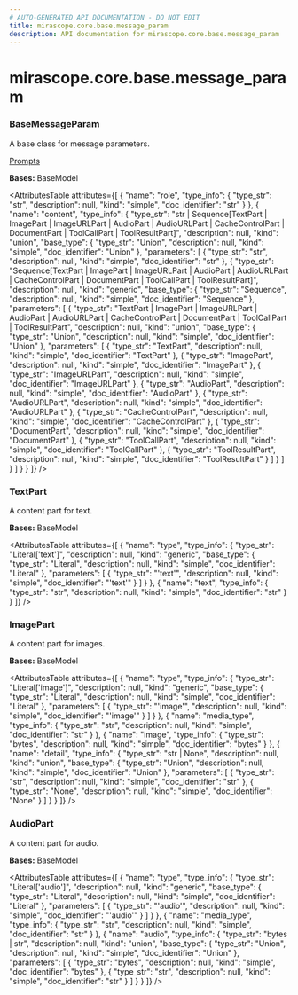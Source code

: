 ```yaml
---
# AUTO-GENERATED API DOCUMENTATION - DO NOT EDIT
title: mirascope.core.base.message_param
description: API documentation for mirascope.core.base.message_param
---
```


# mirascope.core.base.message_param

### <ApiType type="Class" module="mirascope.core.base.message_param" path="core/base/message_param" symbolName="BaseMessageParam" /> BaseMessageParam

A base class for message parameters.

<Info title="Usage">

[Prompts](/docs/mirascope/learn/prompts#prompt-templates-messages)

</Info>

**Bases:** BaseModel

<AttributesTable
  attributes={[
  {
    "name": "role",
    "type_info": {
      "type_str": "str",
      "description": null,
      "kind": "simple",
      "doc_identifier": "str"
    }
  },
  {
    "name": "content",
    "type_info": {
      "type_str": "str | Sequence[TextPart | ImagePart | ImageURLPart | AudioPart | AudioURLPart | CacheControlPart | DocumentPart | ToolCallPart | ToolResultPart]",
      "description": null,
      "kind": "union",
      "base_type": {
        "type_str": "Union",
        "description": null,
        "kind": "simple",
        "doc_identifier": "Union"
      },
      "parameters": [
        {
          "type_str": "str",
          "description": null,
          "kind": "simple",
          "doc_identifier": "str"
        },
        {
          "type_str": "Sequence[TextPart | ImagePart | ImageURLPart | AudioPart | AudioURLPart | CacheControlPart | DocumentPart | ToolCallPart | ToolResultPart]",
          "description": null,
          "kind": "generic",
          "base_type": {
            "type_str": "Sequence",
            "description": null,
            "kind": "simple",
            "doc_identifier": "Sequence"
          },
          "parameters": [
            {
              "type_str": "TextPart | ImagePart | ImageURLPart | AudioPart | AudioURLPart | CacheControlPart | DocumentPart | ToolCallPart | ToolResultPart",
              "description": null,
              "kind": "union",
              "base_type": {
                "type_str": "Union",
                "description": null,
                "kind": "simple",
                "doc_identifier": "Union"
              },
              "parameters": [
                {
                  "type_str": "TextPart",
                  "description": null,
                  "kind": "simple",
                  "doc_identifier": "TextPart"
                },
                {
                  "type_str": "ImagePart",
                  "description": null,
                  "kind": "simple",
                  "doc_identifier": "ImagePart"
                },
                {
                  "type_str": "ImageURLPart",
                  "description": null,
                  "kind": "simple",
                  "doc_identifier": "ImageURLPart"
                },
                {
                  "type_str": "AudioPart",
                  "description": null,
                  "kind": "simple",
                  "doc_identifier": "AudioPart"
                },
                {
                  "type_str": "AudioURLPart",
                  "description": null,
                  "kind": "simple",
                  "doc_identifier": "AudioURLPart"
                },
                {
                  "type_str": "CacheControlPart",
                  "description": null,
                  "kind": "simple",
                  "doc_identifier": "CacheControlPart"
                },
                {
                  "type_str": "DocumentPart",
                  "description": null,
                  "kind": "simple",
                  "doc_identifier": "DocumentPart"
                },
                {
                  "type_str": "ToolCallPart",
                  "description": null,
                  "kind": "simple",
                  "doc_identifier": "ToolCallPart"
                },
                {
                  "type_str": "ToolResultPart",
                  "description": null,
                  "kind": "simple",
                  "doc_identifier": "ToolResultPart"
                }
              ]
            }
          ]
        }
      ]
    }
  }
]}
/>


### <ApiType type="Class" module="mirascope.core.base.message_param" path="core/base/message_param" symbolName="TextPart" /> TextPart

A content part for text.

**Bases:** BaseModel

<AttributesTable
  attributes={[
  {
    "name": "type",
    "type_info": {
      "type_str": "Literal['text']",
      "description": null,
      "kind": "generic",
      "base_type": {
        "type_str": "Literal",
        "description": null,
        "kind": "simple",
        "doc_identifier": "Literal"
      },
      "parameters": [
        {
          "type_str": "'text'",
          "description": null,
          "kind": "simple",
          "doc_identifier": "'text'"
        }
      ]
    }
  },
  {
    "name": "text",
    "type_info": {
      "type_str": "str",
      "description": null,
      "kind": "simple",
      "doc_identifier": "str"
    }
  }
]}
/>


### <ApiType type="Class" module="mirascope.core.base.message_param" path="core/base/message_param" symbolName="ImagePart" /> ImagePart

A content part for images.

**Bases:** BaseModel

<AttributesTable
  attributes={[
  {
    "name": "type",
    "type_info": {
      "type_str": "Literal['image']",
      "description": null,
      "kind": "generic",
      "base_type": {
        "type_str": "Literal",
        "description": null,
        "kind": "simple",
        "doc_identifier": "Literal"
      },
      "parameters": [
        {
          "type_str": "'image'",
          "description": null,
          "kind": "simple",
          "doc_identifier": "'image'"
        }
      ]
    }
  },
  {
    "name": "media_type",
    "type_info": {
      "type_str": "str",
      "description": null,
      "kind": "simple",
      "doc_identifier": "str"
    }
  },
  {
    "name": "image",
    "type_info": {
      "type_str": "bytes",
      "description": null,
      "kind": "simple",
      "doc_identifier": "bytes"
    }
  },
  {
    "name": "detail",
    "type_info": {
      "type_str": "str | None",
      "description": null,
      "kind": "union",
      "base_type": {
        "type_str": "Union",
        "description": null,
        "kind": "simple",
        "doc_identifier": "Union"
      },
      "parameters": [
        {
          "type_str": "str",
          "description": null,
          "kind": "simple",
          "doc_identifier": "str"
        },
        {
          "type_str": "None",
          "description": null,
          "kind": "simple",
          "doc_identifier": "None"
        }
      ]
    }
  }
]}
/>


### <ApiType type="Class" module="mirascope.core.base.message_param" path="core/base/message_param" symbolName="AudioPart" /> AudioPart

A content part for audio.

**Bases:** BaseModel

<AttributesTable
  attributes={[
  {
    "name": "type",
    "type_info": {
      "type_str": "Literal['audio']",
      "description": null,
      "kind": "generic",
      "base_type": {
        "type_str": "Literal",
        "description": null,
        "kind": "simple",
        "doc_identifier": "Literal"
      },
      "parameters": [
        {
          "type_str": "'audio'",
          "description": null,
          "kind": "simple",
          "doc_identifier": "'audio'"
        }
      ]
    }
  },
  {
    "name": "media_type",
    "type_info": {
      "type_str": "str",
      "description": null,
      "kind": "simple",
      "doc_identifier": "str"
    }
  },
  {
    "name": "audio",
    "type_info": {
      "type_str": "bytes | str",
      "description": null,
      "kind": "union",
      "base_type": {
        "type_str": "Union",
        "description": null,
        "kind": "simple",
        "doc_identifier": "Union"
      },
      "parameters": [
        {
          "type_str": "bytes",
          "description": null,
          "kind": "simple",
          "doc_identifier": "bytes"
        },
        {
          "type_str": "str",
          "description": null,
          "kind": "simple",
          "doc_identifier": "str"
        }
      ]
    }
  }
]}
/>


